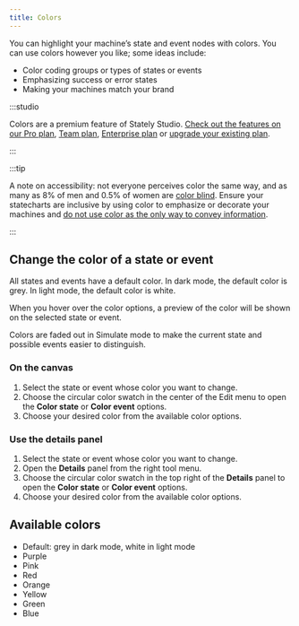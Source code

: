 ```yaml
---
title: Colors
---
```


You can highlight your machine’s state and event nodes with colors. You can use colors however you like; some ideas include:

- Color coding groups or types of states or events
- Emphasizing success or error states
- Making your machines match your brand

:::studio

Colors are a premium feature of Stately Studio. [Check out the features on our Pro plan](studio-pro-plan.mdx), [Team plan](studio-team-plan.mdx), [Enterprise plan](studio-enterprise-plan.mdx) or [upgrade your existing plan](https://stately.ai/registry/billing).

:::

<EmbedMachine
  name="Video player"
  embedURL="https://stately.ai/registry/editor/embed/7b5d60dc-94b0-4a1e-9ade-ea644b8cc35f?machineId=3b1987cf-4346-4a10-bb03-2c9f0c363bda"
/>

:::tip

A note on accessibility: not everyone perceives color the same way, and as many as 8% of men and 0.5% of women are [color blind](https://www.nei.nih.gov/learn-about-eye-health/eye-conditions-and-diseases/color-blindness). Ensure your statecharts are inclusive by using color to emphasize or decorate your machines and [do not use color as the only way to convey information](https://www.w3.org/WAI/WCAG21/Understanding/use-of-color.html).

:::

## Change the color of a state or event

All states and events have a default color. In dark mode, the default color is grey. In light mode, the default color is white.

When you hover over the color options, a preview of the color will be shown on the selected state or event.

Colors are faded out in Simulate mode to make the current state and possible events easier to distinguish.

### On the canvas

1. Select the state or event whose color you want to change.
2. Choose the circular color swatch in the center of the Edit menu to open the **Color state** or **Color event** options.
3. Choose your desired color from the available color options.

### Use the details panel

1. Select the state or event whose color you want to change.
2. Open the <Info size={18} /> **Details** panel from the right tool menu.
3. Choose the circular color swatch in the top right of the <Info size={18} /> **Details** panel to open the **Color state** or **Color event** options.
4. Choose your desired color from the available color options.

## Available colors

<EmbedMachine
  name="Colors"
  embedURL="https://stately.ai/registry/editor/embed/7b5d60dc-94b0-4a1e-9ade-ea644b8cc35f?machineId=34da5c64-3aed-455d-883b-8b6d5ac4c9d5"
/>

- Default: grey in dark mode, white in light mode
- Purple
- Pink
- Red
- Orange
- Yellow
- Green
- Blue
